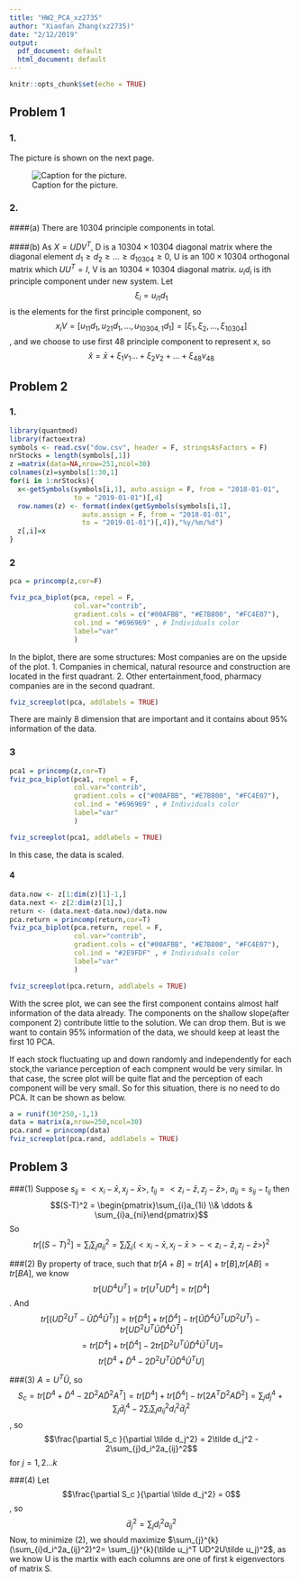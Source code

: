 ```yaml
---
title: "HW2_PCA_xz2735"
author: "Xiaofan Zhang(xz2735)"
date: "2/12/2019"
output:
  pdf_document: default
  html_document: default
---
```


```r
knitr::opts_chunk$set(echo = TRUE)
```


## Problem 1
### 1.
The picture is shown on the next page.

![Caption for the picture.](./Screen Shot 2019-02-16 at 4.22.30 PM.png)

### 2.

####(a)
There are 10304 principle components in total.

####(b)
As $X = UDV^T$, D is a $10304\times 10304$ diagonal matrix where the diagonal element $d_1\geq d_2\geq...\geq d_{10304}\geq 0$, U is an $100\times 10304$ orthogonal matrix which $UU^T=I$, V is an $10304\times 10304$ diagonal matrix. $u_id_i$ is ith principle component under new system.
Let $$\xi_i = u_{i1}d_1$$ is the elements for the first principle component,
so $$x_iV = [u_{11}d_1,u_{21}d_1,...,u_{10304,1}d_{1}]=[\xi_1,\xi_2,...,\xi_{10304}]$$, 
and we choose to use first 48 principle component to represent x, so 
$$\hat x = \bar x + \xi_1v_1…+\xi_2v_2+...+\xi_{48}v_{48}$$
    
## Problem 2
### 1.
```r
library(quantmod)
library(factoextra)
symbols <- read.csv("dow.csv", header = F, stringsAsFactors = F)
nrStocks = length(symbols[,1])
z =matrix(data=NA,nrow=251,ncol=30)
colnames(z)=symbols[1:30,1]
for(i in 1:nrStocks){
  x<-getSymbols(symbols[i,1], auto.assign = F, from = "2018-01-01",
                to = "2019-01-01")[,4]
  row.names(z) <- format(index(getSymbols(symbols[i,1], 
                  auto.assign = F, from = "2018-01-01",
                  to = "2019-01-01")[,4]),"%y/%m/%d")
  z[,i]=x
}
```

### 2

```r
pca = princomp(z,cor=F)
```

```r
fviz_pca_biplot(pca, repel = F,
                col.var="contrib",
                gradient.cols = c("#00AFBB", "#E7B800", "#FC4E07"),
                col.ind = "#696969" , # Individuals color
                label="var"
                )
```


In the biplot, there are some structures:
Most companies are on the upside of the plot.
1. Companies in  chemical, natural resource and construction are located in the first quadrant.
2. Other entertainment,food, pharmacy companies are in the second quadrant.

```r
fviz_screeplot(pca, addlabels = TRUE)
```
There are mainly 8 dimension that are important and it contains about 95% information of the data.

### 3
```r
pca1 = princomp(z,cor=T)
fviz_pca_biplot(pca1, repel = F,
                col.var="contrib",
                gradient.cols = c("#00AFBB", "#E7B800", "#FC4E07"),
                col.ind = "#696969" , # Individuals color
                label="var"
                )
```

```r
fviz_screeplot(pca1, addlabels = TRUE)
```
In this case, the data is scaled.

#### 4
```r
data.now <- z[1:dim(z)[1]-1,]
data.next <- z[2:dim(z)[1],]
return <- (data.next-data.now)/data.now
pca.return = princomp(return,cor=T)
fviz_pca_biplot(pca.return, repel = F,
                col.var="contrib",
                gradient.cols = c("#00AFBB", "#E7B800", "#FC4E07"),
                col.ind = "#2E9FDF" , # Individuals color
                label="var"
                )
```

```r
fviz_screeplot(pca.return, addlabels = TRUE)
```

With the scree plot, we can see the first component contains almost half information of the data already. The components on the shallow slope(after component 2) contribute little to the solution. We can drop them. But is we want to contain 95% information of the data, we should keep at least the first 10 PCA.

If each stock fluctuating up and down randomly and independently for each stock,the variance perception of each compnent would be very similar. In that case, the scree plot will be quite flat and the perception of each component will be very small. So for this situation, there is no need to do PCA. It can be shown as below.

```r
a = runif(30*250,-1,1)
data = matrix(a,nrow=250,ncol=30)
pca.rand = princomp(data)
fviz_screeplot(pca.rand, addlabels = TRUE)

```

## Problem 3

###(1)
Suppose $s_{ij} = <x_i - \bar x, x_j - \bar x>$, $t_{ij} = <z_i-\bar z, z_j - \bar z>$,
$a_{ij} = s_{ij}-t_{ij}$
then $$(S-T)^2 = \begin{pmatrix}\sum_{i}a_{1i}  \\& \ddots & \sum_{i}a_{ni}\end{pmatrix}$$
So $$tr[(S-T)^2] = \sum_{i}\sum_{j}a_{ij}^2=\sum_{i}\sum_{j}(<x_i - \bar x, x_j - \bar x>-<z_i-\bar z, z_j - \bar z>)^2$$

###(2)
By property of trace, such that $tr[A+B]=tr[A]+tr[B]$,$tr[AB]=tr[BA]$, we know $$tr[UD^4U^T]=tr[U^TUD^4]=tr[D^4]$$. And $$tr[(UD^2U^T-\tilde U\tilde D^4 \tilde U^T)]=tr[D^4]+tr[\tilde D^4] -tr[\tilde U\tilde D^4 \tilde U^TUD^2U^T) - tr[UD^2U^T\tilde U\tilde D^4 \tilde U^T]$$ $$= 
tr[D^4]+tr[\tilde D^4] -2tr[D^2U^T\tilde U\tilde D^4 \tilde U^TU]=$$ 
$$tr[D^4+\tilde D^4-2D^2U^T\tilde U\tilde D^4 \tilde U^TU]$$

###(3)
$A = U^T \tilde U$, so $$S_c = tr[D^4+\tilde D^4 -2D^2A\tilde D^2A^T]=tr[D^4]+tr[\tilde D^4]-tr[2A^TD^2A\tilde D^2]=\sum_{j}d_j^4+\sum_{j}\tilde d_j^4-2\sum_{i}\sum_{j}a_{ij}^2d_i^2\tilde d_j^2$$,
so $$\frac{\partial S_c }{\partial \tilde d_j^2} = 2\tilde d_j^2 - 2\sum_{j}d_i^2a_{ij}^2$$ for $j =1,2...k$

###(4)
Let  $$\frac{\partial S_c }{\partial \tilde d_j^2}  = 0$$, so $$\tilde d_j^2=\sum_{j}d_i^2a_{ij}^2$$
Now, to minimize (2), we should maximize $\sum_{j}^{k}(\sum_{i}d_i^2a_{ij}^2)^2= \sum_{j}^{k}(\tilde u_j^T UD^2U\tilde u_j)^2$, as we know U is the martix with each columns are one of first k eigenvectors of matrix S.